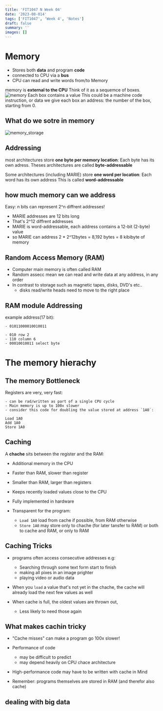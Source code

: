 ```yaml
---
title: 'FIT1047 N Week 04'
date: '2023-08-014'
tags: ['FIT1047', 'Week 4', 'Notes']
draft: false
summary: ''
images: []
---
```


# Memory

- Stores both **data** and program **code**
- connected to CPU via a **bus**
- CPU can read and write words from/to Memory

memory is **external to the CPU** Think of it as a sequemce of boxes.
![memory](/static/images/FIT1047/memory.jpg)
Each box contains a value
This could be a machine code instruction, or data
we give each box an address: the number of the box, starting from 0.

## What do we sotre in memory

![memory_storage](/static/images/FIT1047/Memory_storage.jpg)

## Addressing

most architectures store **one byte per memory location**:
Each byte has its own adress.
Theses architectures are called **byte-addressable**

Some architectures (including MARIE) store **one word per location**:
Each word has its own address
This is called **word-addressable**

## how much memory can we address

Easy: n bits can represent 2^n diffrent addresses!

- MARIE addresses are 12 bits long
- That's 2^12 diffrent addresses
- MARIE is word-addressable, each address contains a 12-bit (2-byte) value
- so MARIE can address 2 \* 2^12bytes = 8,192 bytes = 8 kibibyte of memory

## Random Access Memory (RAM)

- Computer main memory is often called RAM
- Random assecc mean we can read and write data at any address, in any order
- In contrast to storage such as magnetic tapes, disks, DVD's etc..
  - disks read/write heads need to move to the right place

## RAM module Addressing

example address(17 bit):

    - 01011000010010011

    - 010 row 2
    - 110 column 6
    - 00010010011 select byte

# The memory hierachy

## The memory Bottleneck

Registers are very, very fast:

    - can be rad/written as part of a single CPU cycle
    - Main memory is up to 100x slower
    - consider this code for doubling the value stored at address `1A0`:

```
Load 1A0
Add 1A0
Store 1A0
```

## Caching

A **chache** sits between the register and the RAM:

- Additional memory in the CPU
- Faster than RAM, slower than register
- Smaller than RAM, larger than registers
- Keeps recently loaded values close to the CPU

- Fully implemented in hardware
- Transparent for the program:

  - `Load 1A0` load from cache if possible, from RAM otherwise
  - `Store 1A0` may store only to chache (for later tansfer to RAM) or both to cache and RAM, or only to RAM

## Caching Tricks

- programs often access consecutive addresses e.g:

  - Searching through some text form start to finish
  - making all pixes in an image prighter
  - playing video or audio data

- When you `load` a value that's not yet in the chache, the cache will already load the next few values as well
- When cache is full, the oldest values are thrown out,

  - Less likely to need those again

## What makes cachin tricky

- "Cache misses" can make a program go 100x slower!
- Performance of code

  - may be difficult to predict
  - may depend heavily on CPU chace architecture

- High-performance code may have to be written with cache in Mind
- Remember: programs themselves are stored in RAM (and therefor also cache)

## dealing with big data
